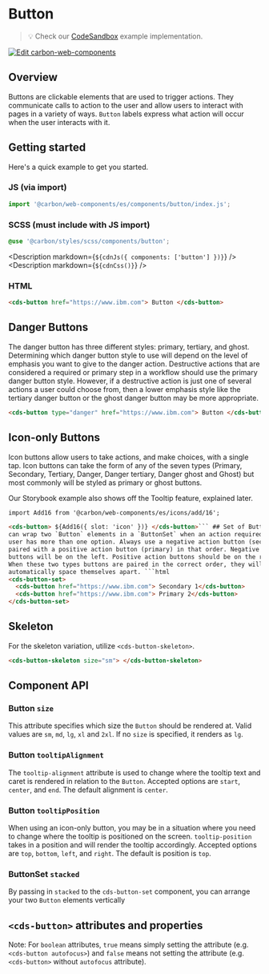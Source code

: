 
# Button

> 💡 Check our
> [CodeSandbox](https://codesandbox.io/s/github/carbon-design-system/carbon-for-ibm-dotcom/tree/feat/cwc-v2/packages/carbon-web-components/examples/codesandbox/basic/components/button)
> example implementation.

[![Edit carbon-web-components](https://codesandbox.io/static/img/play-codesandbox.svg)](https://codesandbox.io/s/github/carbon-design-system/carbon-for-ibm-dotcom/tree/feat/cwc-v2/packages/carbon-web-components/examples/codesandbox/basic/components/button)

## Overview

Buttons are clickable elements that are used to trigger actions. They
communicate calls to action to the user and allow users to interact with pages
in a variety of ways. `Button` labels express what action will occur when the
user interacts with it.

## Getting started

Here's a quick example to get you started.

### JS (via import)

```javascript
import '@carbon/web-components/es/components/button/index.js';
```

### SCSS (must include with JS import)

```css
@use '@carbon/styles/scss/components/button';
```

<Description markdown={`${cdnJs({ components: ['button'] })}`} />
<Description markdown={`${cdnCss()}`} />

### HTML

```html
<cds-button href="https://www.ibm.com"> Button </cds-button>
```

## Danger Buttons

The danger button has three different styles: primary, tertiary, and ghost.
Determining which danger button style to use will depend on the level of
emphasis you want to give to the danger action. Destructive actions that are
considered a required or primary step in a workflow should use the primary
danger button style. However, if a destructive action is just one of several
actions a user could choose from, then a lower emphasis style like the tertiary
danger button or the ghost danger button may be more appropriate.

```html
<cds-button type="danger" href="https://www.ibm.com"> Button </cds-button>
```

## Icon-only Buttons

Icon buttons allow users to take actions, and make choices, with a single tap.
Icon buttons can take the form of any of the seven types (Primary, Secondary,
Tertiary, Danger, Danger tertiary, Danger ghost and Ghost) but most commonly
will be styled as primary or ghost buttons.

Our Storybook example also shows off the Tooltip feature, explained later.

````html
import Add16 from '@carbon/web-components/es/icons/add/16';

<cds-button> ${Add16({ slot: 'icon' })} </cds-button>``` ## Set of Buttons You
can wrap two `Button` elements in a `ButtonSet` when an action required by the
user has more than one option. Always use a negative action button (secondary)
paired with a positive action button (primary) in that order. Negative action
buttons will be on the left. Positive action buttons should be on the right.
When these two types buttons are paired in the correct order, they will
automatically space themselves apart. ```html
<cds-button-set>
  <cds-button href="https://www.ibm.com"> Secondary 1</cds-button>
  <cds-button href="https://www.ibm.com"> Primary 2</cds-button>
</cds-button-set>
````

## Skeleton

For the skeleton variation, utilize `<cds-button-skeleton>`.

```html
<cds-button-skeleton size="sm"> </cds-button-skeleton>
```

## Component API

### Button `size`

This attribute specifies which size the `Button` should be rendered at. Valid
values are `sm`, `md`, `lg`, `xl` and `2xl`. If no `size` is specified, it
renders as `lg`.

### Button `tooltipAlignment`

The `tooltip-alignment` attribute is used to change where the tooltip text and
caret is rendered in relation to the `Button`. Accepted options are `start`,
`center`, and `end`. The default alignment is `center`.

### Button `tooltipPosition`

When using an icon-only button, you may be in a situation where you need to
change where the tooltip is positioned on the screen. `tooltip-position` takes
in a position and will render the tooltip accordingly. Accepted options are
`top`, `bottom`, `left`, and `right`. The default is position is `top`.

### ButtonSet `stacked`

By passing in `stacked` to the `cds-button-set` component, you can arrange your
two `Button` elements vertically

## `<cds-button>` attributes and properties

Note: For `boolean` attributes, `true` means simply setting the attribute (e.g.
`<cds-button autofocus>`) and `false` means not setting the attribute (e.g.
`<cds-button>` without `autofocus` attribute).

<ArgsTable of="cds-button" />
